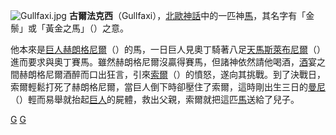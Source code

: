 [[File:Gullfaxi.jpg|thumb]]
'''古爾法克西'''（Gullfaxi），[[北歐神話|北歐神話]]中的一匹神[[馬|馬]]，其名字有「金鬃」或「黃金之馬」（{{lang|en|Golden mane}}）之意。

他本來是[[巨人|巨人]][[赫朗格尼爾|赫朗格尼爾]]（{{lang|en|Hrungnir}}）的馬，一日巨人見奧丁騎著八足[[天馬|天馬]][[斯萊布尼爾|斯萊布尼爾]]（{{lang|en|Sleipnir}}）進而要求與奧丁賽馬。雖然赫朗格尼爾沒贏得賽馬，但諸神依然請他喝酒，[[酒|酒]]宴之間赫朗格尼爾酒醉而口出狂言，引來[[索爾|索爾]]（{{lang|en|Thor}}）的憤怒，遂向其挑戰。到了決戰日，索爾輕鬆打死了赫朗格尼爾，當巨人倒下時卻壓住了索爾，這時剛出生三日的[[曼尼與摩迪|曼尼]]（{{lang|en|Magni}}）輕而易舉就抬起[[巨人|巨人]]的屍體，救出父親，索爾就把這匹[[馬|馬]]送給了兒子。

{{北歐神話}}
[[Category:北歐神話生物|G]]
[[Category:神话传说中的马|G]]